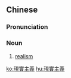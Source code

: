 {{also|现实主义}}
==Chinese==
{{zh-forms|s=现实主义|type=22}}

===Pronunciation===
{{zh-pron
|m=xiànshízhǔyì
|c=jin6 sat6 zyu2 ji6
|cat=n
}}

===Noun===
{{zh-noun}}

# [[realism]]

[[ko:現實主義]]
[[hu:現實主義]]